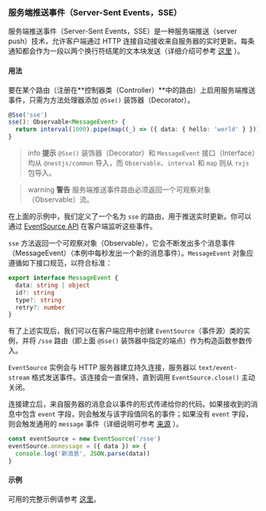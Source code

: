 ### 服务端推送事件（Server-Sent Events，SSE）

服务端推送事件（Server-Sent Events，SSE）是一种服务端推送（server push）技术，允许客户端通过 HTTP 连接自动接收来自服务器的实时更新。每条通知都会作为一段以两个换行符结尾的文本块发送（详细介绍可参考 [这里](https://developer.mozilla.org/zh-CN/docs/Web/API/Server-sent_events) ）。

#### 用法

要在某个路由（注册在**控制器类（Controller）**中的路由）上启用服务端推送事件，只需为方法处理器添加 `@Sse()` 装饰器（Decorator）。

```ts
@Sse('sse')
sse(): Observable<MessageEvent> {
  return interval(1000).pipe(map((_) => ({ data: { hello: 'world' } })));
}
```

> info **提示** `@Sse()` 装饰器（Decorator）和 `MessageEvent` 接口（Interface）均从 `@nestjs/common` 导入，而 `Observable`、`interval` 和 `map` 则从 `rxjs` 包导入。

> warning **警告** 服务端推送事件路由必须返回一个可观察对象（Observable）流。

在上面的示例中，我们定义了一个名为 `sse` 的路由，用于推送实时更新。你可以通过 [EventSource API](https://developer.mozilla.org/zh-CN/docs/Web/API/EventSource) 在客户端监听这些事件。

`sse` 方法返回一个可观察对象（Observable），它会不断发出多个消息事件（MessageEvent）（本例中每秒发出一个新的消息事件）。`MessageEvent` 对象应遵循如下接口规范，以符合标准：

```ts
export interface MessageEvent {
  data: string | object
  id?: string
  type?: string
  retry?: number
}
```

有了上述实现后，我们可以在客户端应用中创建 `EventSource`（事件源）类的实例，并将 `/sse` 路由（即上面 `@Sse()` 装饰器中指定的端点）作为构造函数参数传入。

`EventSource` 实例会与 HTTP 服务器建立持久连接，服务器以 `text/event-stream` 格式发送事件。该连接会一直保持，直到调用 `EventSource.close()` 主动关闭。

连接建立后，来自服务器的消息会以事件的形式传递给你的代码。如果接收到的消息中包含 `event` 字段，则会触发与该字段值同名的事件；如果没有 `event` 字段，则会触发通用的 `message` 事件（详细说明可参考 [来源](https://developer.mozilla.org/zh-CN/docs/Web/API/EventSource) ）。

```javascript
const eventSource = new EventSource('/sse')
eventSource.onmessage = ({ data }) => {
  console.log('新消息', JSON.parse(data))
}
```

#### 示例

可用的完整示例请参考 [这里](https://github.com/nestjs/nest/tree/master/sample/28-sse)。
